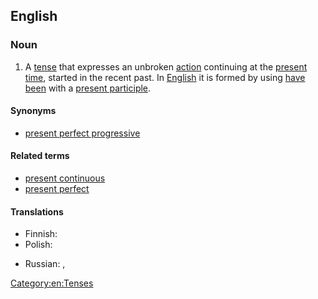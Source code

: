 ==English==
{{wikipedia|present perfect progressive}}

===Noun===
{{en-noun|-}}
{{examples-right|sense=grammar|examples=I '''have been working''' in this bank all my professional life.}}

# {{lb|en|grammar}} A [[tense]] that expresses an unbroken [[action]] continuing at the [[present]] [[time]], started in the recent past. In [[English]] it is formed by using [[have]] [[been]] with a [[present participle]].

====Synonyms====
* [[present perfect progressive]]

====Related terms====
* [[present continuous]]
* [[present perfect]]

====Translations====
{{trans-top|tense that expresses an unbroken action continuing at the present time}}
* Finnish: {{t|fi|kestoperfekti}}
* Polish: {{t|pl|czas teraźniejszy dokonany ciągły|m}}
{{trans-mid}}
* Russian: {{t|ru|настоя́щее соверше́нное непреры́вное вре́мя|n}}, {{t|ru|настоя́щее соверше́нное продо́лженное вре́мя|n}}
{{trans-bottom}}

[[Category:en:Tenses]]